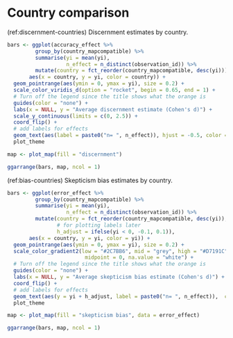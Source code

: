 # Country comparison {#country-comparison}

\FloatBarrier  

(ref:discernment-countries) Discernment estimates by country. 

```r
bars <- ggplot(accuracy_effect %>% 
         group_by(country_mapcompatible) %>% 
         summarise(yi = mean(yi), 
                   n_effect = n_distinct(observation_id)) %>% 
         mutate(country = fct_reorder(country_mapcompatible, desc(yi))), 
       aes(x = country, y = yi, color = country)) +
  geom_pointrange(aes(ymin = 0, ymax = yi), size = 0.2) +
  scale_color_viridis_d(option = "rocket", begin = 0.65, end = 1) +
  # Turn off the legend since the title shows what the orange is
  guides(color = "none") +
  labs(x = NULL, y = "Average discernment estimate (Cohen's d)") +
  scale_y_continuous(limits = c(0, 2.5)) +
  coord_flip() +
  # add labels for effects
  geom_text(aes(label = paste0("n= ", n_effect)), hjust = -0.5, color = "black") +  # Add geom_text for n_effect labels
  plot_theme

map <- plot_map(fill = "discernment")

ggarrange(bars, map, ncol = 1)
```

(ref:bias-countries) Skepticism bias estimates by country. 

```r
bars <- ggplot(error_effect %>% 
         group_by(country_mapcompatible) %>% 
         summarise(yi = mean(yi), 
                   n_effect = n_distinct(observation_id)) %>% 
         mutate(country = fct_reorder(country_mapcompatible, desc(yi)), 
                # for plotting labels later
                h_adjust = ifelse(yi < 0, -0.1, 0.1)), 
       aes(x = country, y = yi, color = yi)) +
  geom_pointrange(aes(ymin = 0, ymax = yi), size = 0.2) +
  scale_color_gradient2(low = "#2C7BB6", mid = "grey", high = "#D7191C",
                         midpoint = 0, na.value = "white") +
  # Turn off the legend since the title shows what the orange is
  guides(color = "none") +
  labs(x = NULL, y = "Average skepticism bias estimate (Cohen's d)") +
  coord_flip() +
  # add labels for effects
  geom_text(aes(y = yi + h_adjust, label = paste0("n= ", n_effect)),  color = "black") +  # Add geom_text for n_effect labels
  plot_theme

map <- plot_map(fill = "skepticism bias", data = error_effect)

ggarrange(bars, map, ncol = 1)
```

